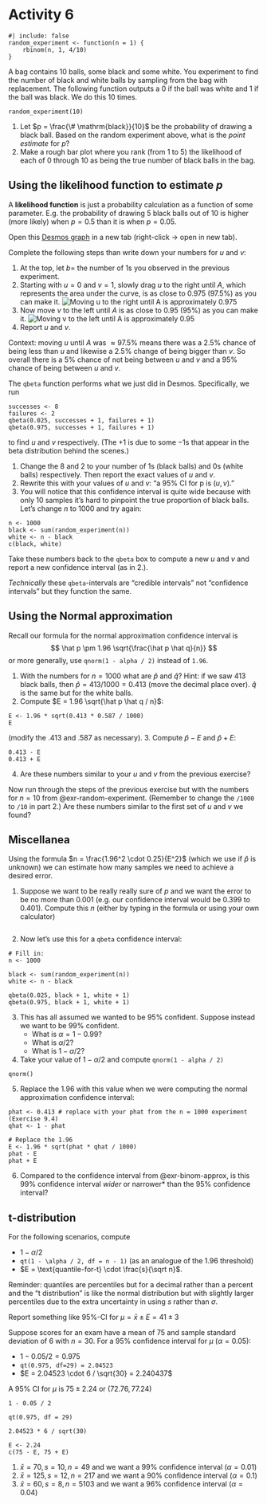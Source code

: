 # Activity 6

```webr
#| include: false
random_experiment <- function(n = 1) {
    rbinom(n, 1, 4/10)
}
```

A bag contains $10$ balls, some black and some white. You experiment to find
the number of black and white balls by sampling from the bag with replacement.
The following function outputs a 0 if the ball was white and 1 if the ball was black.
We do this 10 times.

```webr
random_experiment(10)
```

::: {#exr-random-experiment}
1. Let $p = \frac{\# \mathrm{black}}{10}$ be the probability of drawing a black ball.
   Based on the random experiment above, what is the *point estimate* for $p$?
2. Make a rough bar plot where you rank (from 1 to 5) the likelihood of each of $0$ through $10$ as being the true number of black balls in the bag.
:::

## Using the likelihood function to estimate $p$

::: {.callout-note}
A **likelihood function** is just a probability calculation as a function of
some parameter. E.g. the probability of drawing $5$ black balls out of $10$ is
higher (more likely) when $p = 0.5$ than it is when $p = 0.05$.
:::

Open this [Desmos graph](https://www.desmos.com/calculator/xecihuqobx) in a new tab (right-click → open in new tab).

::: {#exr-desmos}
Complete the following steps than write down your numbers for $u$ and $v$:

1. At the top, let $b =$ the number of 1s you observed in the previous experiment.
2. Starting with $u = 0$ and $v = 1$, slowly drag $u$ to the right until $A$, which represents the area under the curve, is as close to 0.975 (97.5%) as you can make it.
![Moving u to the right until A is approximately 0.975](desmos-left.png)
3. Now move $v$ to the left until $A$ is as close to 0.95 (95%) as you can make it.
![Moving v to the left until A is approximately 0.95](desmos-right.png)
4. Report $u$ and $v$.
:::

::: {.callout-note}
Context: moving $u$ until $A$ was $\approx 97.5\%$ means there was a $2.5\%$
chance of being less than $u$ and likewise a $2.5\%$ change of being bigger
than $v$.
So overall there is a $5\%$ chance of not being between $u$ and $v$ and a
$95\%$ chance of being between $u$ and $v$.
:::

::: {#exr-binom-exact}
The `qbeta` function performs what we just did in Desmos. Specifically, we run
```webr
successes <- 8
failures <- 2
qbeta(0.025, successes + 1, failures + 1)
qbeta(0.975, successes + 1, failures + 1)
```
to find $u$ and $v$ respectively. (The $+1$ is due to some $-1$s that appear in the beta distribution behind the scenes.)

1. Change the $8$ and $2$ to your number of 1s (black balls) and 0s (white balls) respectively. Then report the exact values of $u$ and $v$.
2. Rewrite this with your values of $u$ and $v$: "a 95\% CI for p is $(u, v)$."
3. You will notice that this confidence interval is quite wide because with
   only $10$ samples it's hard to pinpoint the true proportion of black balls. Let's change $n$ to $1000$ and try again:
```webr
n <- 1000
black <- sum(random_experiment(n))
white <- n - black
c(black, white)
```
Take these numbers back to the `qbeta` box to compute a new $u$ and $v$ and report a new confidence interval (as in 2.).
:::

::: {.callout-note}
*Technically* these `qbeta`-intervals are "credible intervals" not "confidence intervals" but they function the same.
:::

## Using the Normal approximation

Recall our formula for the normal approximation confidence interval is
$$
\hat p \pm 1.96 \sqrt{\frac{\hat p \hat q}{n}}
$$
or more generally, use `qnorm(1 - alpha / 2)` instead of `1.96`.

::: {#exr-binom-approx}
1. With the numbers for $n = 1000$ what are $\hat p$ and $\hat q$? Hint: if we
   saw $413$ black balls, then $\hat p = 413/1000 = 0.413$ (move the decimal
place over). $\hat q$ is the same but for the white balls.
2. Compute $E = 1.96 \sqrt{\hat p \hat q / n}$:
```webr
E <- 1.96 * sqrt(0.413 * 0.587 / 1000)
E
```
(modify the $.413$ and $.587$ as necessary).
3. Compute $\hat p - E$ and $\hat p + E$:
```webr
0.413 - E
0.413 + E
```
4. Are these numbers similar to your $u$ and $v$ from the previous exercise?
:::

::: {#exr-binom-approx-2}
Now run through the steps of the previous exercise but with the numbers for $n = 10$ from @exr-random-experiment. (Remember to change the `/1000` to `/10` in part 2.) Are these numbers similar to the first set of $u$ and $v$ we found?
:::

## Miscellanea

Using the formula $n = \frac{1.96^2 \cdot 0.25}{E^2}$ (which we use if $\hat p$ is unknown) we can estimate how many samples we need to achieve a desired error.

::: {#exr-sample-size}
1. Suppose we want to be really really sure of $p$ and we want the error to be no more than $0.001$ (e.g. our confidence interval would be $0.399$ to $0.401$). Compute this $n$ (either by typing in the formula or using your own calculator)
```webr

```
2. Now let's use this for a `qbeta` confidence interval:
```webr
# Fill in:
n <- 1000

black <- sum(random_experiment(n))
white <- n - black

qbeta(0.025, black + 1, white + 1)
qbeta(0.975, black + 1, white + 1)
```
3. This has all assumed we wanted to be 95\% confident. Suppose instead we want to be 99\% confident.
    * What is $\alpha = 1 - 0.99$?
    * What is $\alpha / 2$?
    * What is $1 - \alpha / 2$?
4. Take your value of $1 - \alpha / 2$ and compute `qnorm(1 - alpha / 2)`
```webr
qnorm()
```
5. Replace the $1.96$ with this value when we were computing the normal approximation confidence interval:
```webr
phat <- 0.413 # replace with your phat from the n = 1000 experiment (Exercise 9.4)
qhat <- 1 - phat

# Replace the 1.96
E <- 1.96 * sqrt(phat * qhat / 1000)
phat - E
phat + E
```
6. Compared to the confidence interval from @exr-binom-approx, is this 99\%
   confidence interval *wider* or narrower* than the 95\% confidence interval?
:::

## t-distribution

For the following scenarios, compute

* $1 - \alpha/2$
* `qt(1 - \alpha / 2, df = n - 1)` (as an analogue of the 1.96 threshold)
* $E = \text{quantile-for-t} \cdot \frac{s}{\sqrt n}$.

::: {.callout-tip}
Reminder: quantiles are percentiles but for a decimal rather than a percent and the "t distribution" is like the normal distribution but with slightly larger percentiles due to the extra uncertainty in using $s$ rather than $\sigma$.
:::

Report something like $95\%\text{-CI for } \mu = \bar x \pm E = 41 \pm 3$

::: {#exm-t-dist}
Suppose scores for an exam have a mean of $75$ and sample standard deviation of $6$ with $n = 30$. For a 95\% confidence interval for $\mu$ ($\alpha = 0.05$):

* $1 - 0.05 / 2 = 0.975$
* `qt(0.975, df=29) = 2.04523`
* $E = 2.04523 \cdot 6 / \sqrt{30} = 2.240437$

A 95\% CI for $\mu$ is $75 \pm 2.24$ or $(72.76, 77.24)$
:::

```webr
1 - 0.05 / 2
```

```webr
qt(0.975, df = 29)
```

```webr
2.04523 * 6 / sqrt(30)
```

```webr
E <- 2.24
c(75 - E, 75 + E)
```

::: {#exr-t-dist-ci}
1. $\bar x = 70, s = 10, n = 49$ and we want a $99\%$ confidence interval ($\alpha = 0.01$)
2. $\bar x = 125, s = 12, n = 217$ and we want a $90\%$ confidence interval ($\alpha = 0.1$)
3. $\bar x = 60, s = 8, n = 5103$ and we want a $96\%$ confidence interval ($\alpha = 0.04$)
:::

